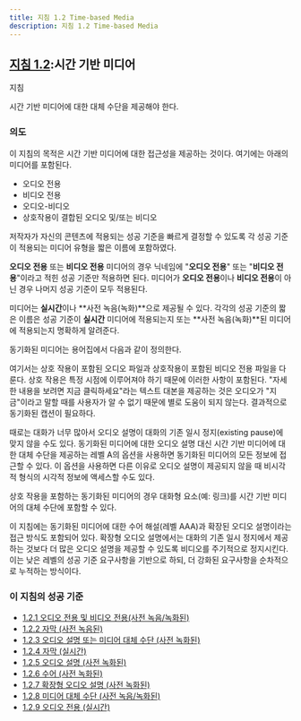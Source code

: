 ```yaml
---
title: 지침 1.2 Time-based Media
description: 지침 1.2 Time-based Media
---
```



## [지침 1.2](https://w3.org/TR/WCAG22#time-based-media):시간 기반 미디어

지침

시간 기반 미디어에 대한 대체 수단을 제공해야 한다.

### 의도

이 지침의 목적은 시간 기반 미디어에 대한 접근성을 제공하는 것이다. 여기에는 아래의 미디어를 포함된다.

*   오디오 전용
*   비디오 전용
*   오디오-비디오
*   상호작용이 결합된 오디오 및/또는 비디오

저작자가 자신의 콘텐츠에 적용되는 성공 기준을 빠르게 결정할 수 있도록 각 성공 기준이 적용되는 미디어 유형을 짧은 이름에 포함하였다.

**오디오 전용** 또는 **비디오 전용** 미디어의 경우 닉네임에 "**오디오 전용**" 또는 "**비디오 전용**"이라고 적힌 성공 기준만 적용하면 된다. 미디어가 **오디오 전용**이나 **비디오 전용**이 아닌 경우 나머지 성공 기준이 모두 적용된다.

미디어는 **실시간**이나 **사전 녹음(녹화)**으로 제공될 수 있다. 각각의 성공 기준의 짧은 이름은 성공 기준이 **실시간** 미디어에 적용되는지 또는 **사전 녹음(녹화)**된 미디어에 적용되는지 명확하게 알려준다.

동기화된 미디어는 용어집에서 다음과 같이 정의한다.

여기서는 상호 작용이 포함된 오디오 파일과 상호작용이 포함된 비디오 전용 파일을 다룬다. 상호 작용은 특정 시점에 이루어져야 하기 때문에 이러한 사항이 포함된다. "자세한 내용을 보려면 지금 클릭하세요"라는 텍스트 대본을 제공하는 것은 오디오가 "지금"이라고 말할 때를 사용자가 알 수 없기 때문에 별로 도움이 되지 않는다. 결과적으로 동기화된 캡션이 필요하다.

때로는 대화가 너무 많아서 오디오 설명이 대화의 기존 일시 정지(existing pause)에 맞지 않을 수도 있다. 동기화된 미디어에 대한 오디오 설명 대신 시간 기반 미디어에 대한 대체 수단을 제공하는 레벨 A의 옵션을 사용하면 동기화된 미디어의 모든 정보에 접근할 수 있다. 이 옵션을 사용하면 다른 이유로 오디오 설명이 제공되지 않을 때 비시각적 형식의 시각적 정보에 액세스할 수도 있다.

상호 작용을 포함하는 동기화된 미디어의 경우 대화형 요소(예: 링크)를 시간 기반 미디어의 대체 수단에 포함할 수 있다.

이 지침에는 동기화된 미디어에 대한 수어 해설(레벨 AAA)과 확장된 오디오 설명이라는 접근 방식도 포함되어 있다. 확장형 오디오 설명에서는 대화의 기존 일시 정지에서 제공하는 것보다 더 많은 오디오 설명을 제공할 수 있도록 비디오를 주기적으로 정지시킨다. 이는 낮은 레벨의 성공 기준 요구사항을 기반으로 하되, 더 강화된 요구사항을 순차적으로 누적하는 방식이다.

### 이 지침의 성공 기준

*   [1.2.1 오디오 전용 및 비디오 전용(사전 녹음/녹화된)](audio-only-and-video-only-prerecorded)
*   [1.2.2 자막 (사전 녹음된)](captions-prerecorded)
*   [1.2.3 오디오 설명 또는 미디어 대체 수단 (사전 녹화된)](audio-description-or-media-alternative-prerecorded)
*   [1.2.4 자막 (실시간)](captions-live)
*   [1.2.5 오디오 설명 (사전 녹화된)](audio-description-prerecorded)
*   [1.2.6 수어 (사전 녹화된)](sign-language-prerecorded)
*   [1.2.7 확장형 오디오 설명 (사전 녹화된)](extended-audio-description-prerecorded)
*   [1.2.8 미디어 대체 수단 (사전 녹음/녹화된)](media-alternative-prerecorded)
*   [1.2.9 오디오 전용 (실시간)](audio-only-live)


